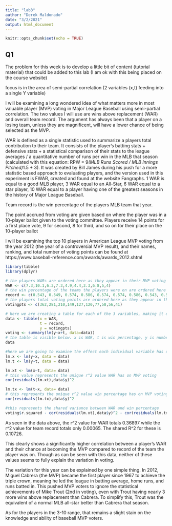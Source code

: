 ```yaml
---
title: "lab3"
author: "Derek Maldonado"
date: "3/2/2021"
output: html_document
---
```


```r
knitr::opts_chunk$set(echo = TRUE)
```

## Q1
The problem for this week is to develop a little bit of content (tutorial material) that could be added to this lab
(I am ok with this being placed on the course website)

focus is in the area of semi-partial correlation (2 variables (x,t) feeding into a single Y variable)

I will be examining a long wondered idea of what matters more in most valuable player (MVP) voting in Major League Baseball using semi-partial correlation. The two values I will use are wins above replacement (WAR) and overall team record. The argument has always been that a player on a losing team, unless they are magnificent, will have a lower chance of being selected as the MVP.

WAR is defined as a single statistic used to summarize a players total contribution to their team. It consists of the player's batting stats + defensive stats + a statistical comparison of their stats to the league averages / a quantitative number of runs per win in the MLB that season (calculated with this equation: RPW = 9*(MLB Runs Scored / MLB Innings Pitched)*1.5 + 3). It was created by Bill James during his push for a more statistic based approach to evaluating players, and the version used in this experiment is FWAR, created and found at the website Fangraphs. 1 WAR is equal to a good MLB player, 3 WAR equal to an All-Star, 6 WAR equal to a star player, 10 WAR equal to a player having one of the greatest seasons in the history of Major League Baseball.

Team record is the win percentage of the players MLB team that year.

The point accrued from voting are given based on where the player was in a 10-player ballot given to the voting committee. Players receive 14 points for a first place vote, 9 for second, 8 for third, and so on for their place on the 10-player ballot

I will be examining the top 10 players in American League MVP voting from the year 2012 (the year of a controversial MVP result), and their names, ranking, and total number of voting points can be found at https://www.baseball-reference.com/awards/awards_2012.shtml



```r
library(tibble)
library(dplyr)

# the players WARs are ordered here as they appear in their MVP voting rank, placed into the variable named WAR
WAR <- c(7.3,10.1,6.3,7.3,4.9,4.4,3.3,6.8,5,4)
# the win percentage of the teams the players were on are ordered here as they appear in their MVP voting rank, placed into the variable named record
record <- c(0.543, 0.549, 0.574, 0.586, 0.574, 0.574, 0.586, 0.543, 0.543, 0.580)
# the players total voting points are ordered here as they appear in their MVP voting rank, placed into the variable named votingpts
votingpts <- c(362,281,210,149,127,120,77,58,56,41)

# here we are creating a table for each of the 3 variables, making it easy to see how each player stacks up, ordered by their ranking in the MVP vote for that year
data <- tibble(x = WAR,
               t = record,
               y = votingpts)
voting <- summary(lm(y~x+t, data=data))
# the table is visible below. x is WAR, t is win percentage, y is number of voting points earned
data

#here we are going to examine the effect each individual variable has on the players voting points
lm.x <- lm(y~x, data = data)
lm.t <- lm(y~t, data = data)

lm.xt <- lm(x~t, data= data)
# this value represents the unique r^2 value WAR has on MVP voting
cor(residuals(lm.xt),data$y)^2

lm.tx <- lm(t~x, data= data)
# this represents the unique r^2 value win percentage has on MVP voting
cor(residuals(lm.tx),data$y)^2

#this represents the shared variance between WAR and win percentage
voting$r.squared - cor(residuals(lm.xt),data$y)^2 - cor(residuals(lm.tx),data$y)^2


```

As seen in the data above, the r^2 value for WAR totals 0.36897 while the r^2 value for team record totals only 0.00065. The shared R^2 for these is 0.10726.

This clearly shows a significantly higher correlation between a player's WAR and their chance at becoming the MVP compared to record of the team the player was on. Though as can be seen with this data, neither of these values seems to fully explain the variation in voting.

The variation for this year can be explained by one simple thing. In 2012, Miguel Cabrera (the MVP) became the first player since 1967 to achieve the triple crown, meaning he led the league in batting average, home runs, and runs batted in. This pushed MVP voters to ignore the statistical achievements of Mike Trout (2nd in voting), even with Trout having nearly 3 more wins above replacement than Cabrera. To simplify this, Trout was the equivalent of a normal MLB all-star better than Cabrera that season.

As for the players in the 3-10 range, that remains a slight stain on the knowledge and ability of baseball MVP voters.